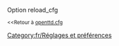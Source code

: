 {{fr/Amorce}}
Option reload_cfg

<small><<Retour à [[Main/fr/Openttd.cfg|openttd.cfg]]</small>
[[Category:fr/Réglages et préférences]]